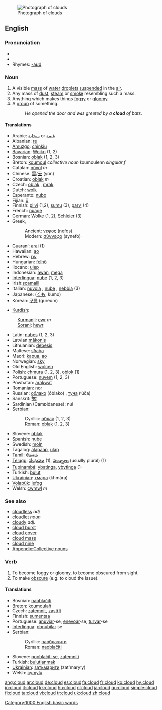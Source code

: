 [[Image:Anvil shaped cumulus panorama edit.jpg|thumb|right|Photograph of clouds]]

==English==
{{wikipedia}}
===Pronunciation===
*{{IPA|/klaʊd/}}
*{{audio|en-us-cloud.ogg|Audio (US)}}
*Rhymes: [[Rhymes:English:-aʊd|-aʊd]]

===Noun===
{{en-noun}}

# A visible [[mass]] of [[water]] [[droplets]] [[suspended]] in the [[air]].
# Any mass of [[dust]], [[steam]] or [[smoke]] resembling such a mass.
# Anything which makes things [[foggy]] or [[gloomy]].
# A [[group]] of something.
#:''He opened the door and was greeted by a '''cloud''' of bats.''

====Translations====
{{top}}
*Arabic: [[سحابة]] or [[غيمة]]
*Albanian: [[re]] {{f}}
*[[Amuzgo]]: [[chinkiu]]
*[[Bavarian]]: [[Woikn]] {{f}} (1, 2)
*Bosnian: [[oblak]] {{m}} (1, 2, 3)
*Breton: [[koumoul]] ''collective noun'' koumoulenn ''singular f''
*Catalan: [[núvol]] ''m''
*Chinese: [[雲]]/[[云]] (yún)
*Croatian: [[oblak]] ''m''
*Czech: [[oblak]] {{m}}, [[mrak]] {{m}}
*Dutch: [[wolk]] {{f}}
*Esperanto: [[nubo]]
*Fijian: [[ō]]
*Finnish: [[pilvi]] (1,2), [[sumu]] (3), [[parvi]] (4)
*French: [[nuage]] {{m}}
*German: [[Wolke]] {{f}} (1, 2), [[Schleier]] {{m}} (3)
*Greek,
*:Ancient: [[νέφος]] (nefos) {{n}}
*:Modern: [[σύννεφο]] (synefo) {{n}}
*Guaraní: [[arai]] (1)
*Hawaiian: [[ao]]
*Hebrew: [[ענן]] {{m}}
*Hungarian: [[felhő]]
*Ilocano: [[ulep]] 
*Indonesian: [[awan]], [[mega]]
*[[Interlingua]]: [[nube]] (1, 2, 3)
*Irish:[[scamaill]]
*Italian: [[nuvola]] {{f}}, [[nube]] {{f}}, [[nebbia]] {{f}} (3)
*Japanese: {{JAchar|[[雲#Japanese|雲]]}} ([[くも]], kumo)
*Korean: [[구름]] (gureum)
{{mid}}
*[[Kurdish]]: 
:[[Kurmanji]]: [[ewr]] ''m''
:[[Sorani]]: [[hewr]]
*Latin: [[nubes]] (1, 2, 3)
*Latvian:[[mākonis]]
*Lithuanian: [[debesis]] {{m}}
*Maltese: [[sħaba]]
*Maori: [[kapua]], [[ao]]
*Norwegian: [[sky]]
*Old English: [[wolcen]]
*Polish: [[chmura]] {{f}} (1, 2, 3), [[obłok]] {{m}} (1)
*Portuguese: [[nuvem]] {{f}} (1, 2, 3)
*Powhatan: [[arakwat]]
*Romanian: [[nor]] {{m}}
*Russian: [[облако]] (óblako) {{n}}, [[туча]] (túča) {{f}}
*Sanskrit: [[मेघ]]
*Sardinian (Campidanese): [[nui]] {{m}}
*Serbian:
*:Cyrillic: [[облак]] {{m}} (1, 2, 3)
*:Roman: [[oblak]] {{m}} (1, 2, 3)
*Slovene: [[oblak]] {{m}}
*Spanish: [[nube]]
*Swedish: [[moln]]
*Tagalog: [[alapaap]], [[ulap]] 
*[[Tamil]]: [[மேகம்]]
*[[Telugu]]: [[మేఘము]] (1), [[మబ్బులు]] (usually plural) (1)
*[[Tupinambá]]: [[ybatinga]], [[ybytinga]] (1)
*Turkish: [[bulut]]
*[[Ukrainian]]: [[хмара]] (khmára) {{f}}
*[[Volapük]]: [[lefog]]
*Welsh: [[cwmwl]] ''m''
{{bottom}}

===See also===
{{commons}}
*[[cloudless]] ''adj''
*[[cloudlet]] ''noun''
*[[cloudy]] ''adj.''
*[[cloud burst]]
*[[cloud cover]]
*[[cloud mass]]
*[[cloud nine]]
*[[Appendix:Collective nouns]]

===Verb===
{{en-verb}}
# To become foggy or gloomy, to become obscured from sight.
# To make [[obscure]] (e.g. to cloud the issue).

====Translations====
*Bosnian: [[naoblačiti]]
*[[Breton]]: [[koumoulañ]]
*Czech: [[zatemnit]], [[zastřít]]
*Finnish: [[sumentaa]]
*Portuguese: [[anuviar]]-se, [[enevoar]]-se, [[turvar]]-se
*[[Interlingua]]: [[obnubilar]] se
*Serbian:
*:Cyrillic: [[наоблачити]]
*:Roman: [[naoblačiti]]
*Slovene: [[pooblačiti se]], [[zatemniti]]
*Turkish: [[bulutlanmak]]
*[[Ukrainian]]: [[затьмарити]] (zat'maryty)
*Welsh: [[cymylu]]

[[Category:1000 English basic words]]

[[ang:cloud]]
[[ar:cloud]]
[[de:cloud]]
[[es:cloud]]
[[fa:cloud]]
[[fr:cloud]]
[[ko:cloud]]
[[hy:cloud]]
[[io:cloud]]
[[it:cloud]]
[[kk:cloud]]
[[hu:cloud]]
[[nl:cloud]]
[[ja:cloud]]
[[qu:cloud]]
[[simple:cloud]]
[[fi:cloud]]
[[ta:cloud]]
[[vi:cloud]]
[[tr:cloud]]
[[uk:cloud]]
[[zh:cloud]]